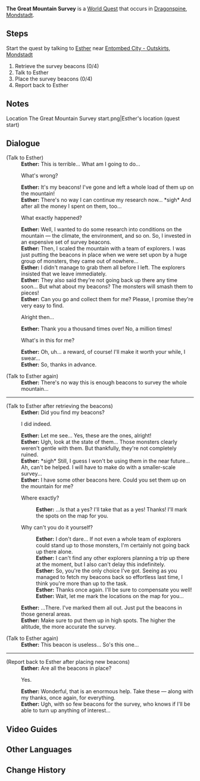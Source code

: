 {{Quest Infobox
|id            = 70104
|type          = World
|region        = Mondstadt
|area          = Dragonspine
|summary       = [[Esther]] asks the Traveler to help her retrieve and place survey beacons in Dragonspine.
|startLocation = [[Entombed City - Outskirts]], [[Mondstadt]]
|next          = The Great Mountain Survey II
|exp           = 300
|mora          = 20,000
|primogems     = 40
|rep           = Mondstadt
|repAmt        = 20
|other         = {{Card|Hero's Wit|2}}
|characters    = Esther; Traveler
}}
'''The Great Mountain Survey''' is a [[World Quest]] that occurs in [[Dragonspine]], [[Mondstadt]].
==Steps==
Start the quest by talking to [[Esther]] near [[Entombed City - Outskirts]], [[Mondstadt]]
# Retrieve the survey beacons (0/4)
# Talk to Esther
# Place the survey beacons (0/4)
# Report back to Esther

==Notes==
<gallery hideaddbutton="true" captionalign="center">
Location The Great Mountain Survey start.png|Esther's location (quest start)
</gallery>

==Dialogue==
{{Quest Description|The environmentalist [[Esther]] and the expedition team with her were set upon by monsters while performing a mountain survey, with the larger part of her survey beacons being lost in the process. She is currently looking for someone who can get them back for her...}}
{{Dialogue start}}
;(Talk to Esther)
:'''Esther:''' This is terrible... What am I going to do...
:{{DIcon}} What's wrong?
:'''Esther:''' It's my beacons! I've gone and left a whole load of them up on the mountain!
:'''Esther:''' There's no way I can continue my research now... *sigh* And after all the money I spent on them, too...
:{{DIcon}} What exactly happened?
:'''Esther:''' Well, I wanted to do some research into conditions on the mountain &mdash; the climate, the environment, and so on. So, I invested in an expensive set of survey beacons.
:'''Esther:''' Then, I scaled the mountain with a team of explorers. I was just putting the beacons in place when we were set upon by a huge group of monsters, they came out of nowhere...
:'''Esther:''' I didn't manage to grab them all before I left. The explorers insisted that we leave immediately.
:'''Esther:''' They also said they're not going back up there any time soon... But what about my beacons? The monsters will smash them to pieces!
:'''Esther:''' Can you go and collect them for me? Please, I promise they're very easy to find.
:{{DIcon}} Alright then...
:'''Esther:''' Thank you a thousand times over! No, a million times!
:{{DIcon}} What's in this for me?
:'''Esther:''' Oh, uh... a reward, of course! I'll make it worth your while, I swear...
:'''Esther:''' So, thanks in advance.

;(Talk to Esther again)
:'''Esther:''' There's no way this is enough beacons to survey the whole mountain...
----
;(Talk to Esther after retrieving the beacons)
:'''Esther:''' Did you find my beacons?
:{{DIcon}} I did indeed.
:'''Esther:''' Let me see... Yes, these are the ones, alright!
:'''Esther:''' Ugh, look at the state of them... Those monsters clearly weren't gentle with them. But thankfully, they're not completely ruined.
:'''Esther:''' *sigh* Still, I guess I won't be using them in the near future... Ah, can't be helped. I will have to make do with a smaller-scale survey...
:'''Esther:''' I have some other beacons here. Could you set them up on the mountain for me?
:{{DIcon}} Where exactly?
::'''Esther:''' ...Is that a yes? I'll take that as a yes! Thanks! I'll mark the spots on the map for you.
:{{DIcon}} Why can't you do it yourself?
::'''Esther:''' I don't dare... If not even a whole team of explorers could stand up to those monsters, I'm certainly not going back up there alone.
::'''Esther:''' I can't find any other explorers planning a trip up there at the moment, but I also can't delay this indefinitely.
::'''Esther:''' So, you're the only choice I've got. Seeing as you managed to fetch my beacons back so effortless last time, I think you're more than up to the task.
::'''Esther:''' Thanks once again. I'll be sure to compensate you well!
::'''Esther:''' Wait, let me mark the locations on the map for you...
:'''Esther:''' ...There. I've marked them all out. Just put the beacons in those general areas.
:'''Esther:''' Make sure to put them up in high spots. The higher the altitude, the more accurate the survey.

;(Talk to Esther again)
:'''Esther:''' This beacon is useless... So's this one...
----
{{Quest Description|update|You've helped Esther retrieve her lost survey beacons, but she once again requests your help in planting a new batch of beacons across the mountain...}}
;(Report back to Esther after placing new beacons)
:'''Esther:''' Are all the beacons in place?
:{{DIcon}} Yes.
:'''Esther:''' Wonderful, that is an enormous help. Take these &mdash; along with my thanks, once again, for everything.
:'''Esther:''' Ugh, with so few beacons for the survey, who knows if I'll be able to turn up anything of interest...
{{Dialogue end}}

==Video Guides==
{{EVT
|video1   = GFnodR_tfo0
|caption1 = The Great Mountain Survey
}}

==Other Languages==
{{Other Languages
|en      = The Great Mountain Survey
|zhs     = 雪山大勘测
|zhs_rm  = Xuěshān Dà Kàncè
|zht     = 雪山大勘測
|zht_rm  = Xuěshān Dà Kàncè
|zh_tl   = Snow Mountain's Great Survey
|ja      = 雪山大踏査
|ja_rm   = Yukiyama Dai Tousa
|ja_tl   = Snow Mountain's Great Survey
|ko      = 설산 대답사
|ko_rm   = 
|ko_tl   = 
|es      = Investigación alpina
|es_tl   = 
|fr      = Enquête alpestre
|fr_tl   = Alpine Survey
|ru      = Исследование снежной горы
|ru_tl   = 
|th      = การสำรวจภูเขาหิมะสุดยิ่งใหญ่
|th_rm   = 
|th_tl   = 
|vi      = Thăm Dò Núi Tuyết
|vi_tl   = 
|de      = Die Große Bergbegutachtung
|de_tl   = The Great Mountain Assessment
|id      = Survei Besar Gunung Salju
|id_tl   = The Great Snowy Mountain Survey
|pt      = Investigue a Montanha Nevada
|pt_tl   = Inventigate the Snowy Mountain
}}

==Change History==
{{Change History|1.2}}